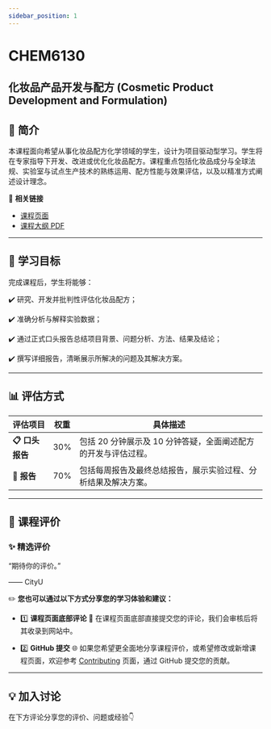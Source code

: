 ```yaml
---
sidebar_position: 1
---
```


# CHEM6130
## 化妆品产品开发与配方 (Cosmetic Product Development and Formulation)

## **📘 简介**
本课程面向希望从事化妆品配方化学领域的学生，设计为项目驱动型学习。学生将在专家指导下开发、改进或优化化妆品配方。课程重点包括化妆品成分与全球法规、实验室与试点生产技术的熟练运用、配方性能与效果评估，以及以精准方式阐述设计理念。

🔗 **相关链接**
- [课程页面](https://www.cityu.edu.hk/catalogue/pg/202425/course/CHEM6130.htm)
- [课程大纲 PDF](https://www.cityu.edu.hk/catalogue/pg/202425/course/CHEM6130.pdf)

---

## **🎯 学习目标**

完成课程后，学生将能够：

✔️ 研究、开发并批判性评估化妆品配方；

✔️ 准确分析与解释实验数据；

✔️ 通过正式口头报告总结项目背景、问题分析、方法、结果及结论；

✔️ 撰写详细报告，清晰展示所解决的问题及其解决方案。

---

## **📊 评估方式**

| **评估项目**            | **权重** | **具体描述**                                                                                       |
|------------------------|---------|---------------------------------------------------------------------------------------------------|
| **📋 口头报告**          | 30%      | 包括 20 分钟展示及 10 分钟答疑，全面阐述配方的开发与评估过程。                                              |
| **📂 报告**             | 70%      | 包括每周报告及最终总结报告，展示实验过程、分析结果及解决方案。                                              |

---

## **💬 课程评价**

### ✨ **精选评价**
<div className={commentStyles.commentBox}>
    <p className={commentStyles.commentText}>
        “期待你的评价。”
    </p>
    <p className={commentStyles.commentAuthor}>—— CityU</p>
</div>

✏️ **您也可以通过以下方式分享您的学习体验和建议：**

- 1️⃣ **课程页面底部评论**
💬 在课程页面底部直接提交您的评论，我们会审核后将其收录到网站中。

- 2️⃣ **GitHub 提交**
🌐 如果您希望更全面地分享课程评价，或希望修改或新增课程页面，欢迎参考 [Contributing](/contributing) 页面，通过 GitHub 提交您的贡献。

---

## **💡 加入讨论**

在下方评论分享您的评价、问题或经验👇
<Utterances />